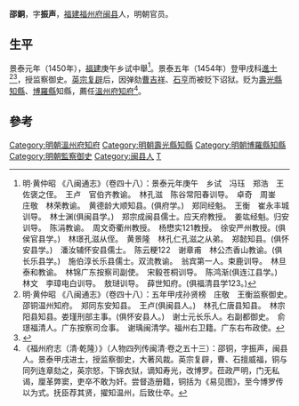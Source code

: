'''邵銅'''，字'''振声'''，[[福建|福建]][[福州府|福州府]][[闽县|闽县]]人，明朝官员。

==生平==
景泰元年（1450年），[[福建|福建]]庚午乡试中舉<ref>明·黄仲昭 《八闽通志》（卷四十八）：景泰元年庚午　乡试　冯珏　郑浩　王佐褒之侄。　王卢　官伯齐教谕。　林孔滋　陈谷常阳春训导。　卓奇　周崟　庄敬　林荣教谕。　黄德龄大顺知县。(俱府学。)　郑同经魁。　王衡　崔永丰城训导。　林士渊(俱闽县学。)　郑宗成闽县儒士。应天府教授。　姜竑经魁。归安训导。　陈涓教谕。　周文奇衢州教授。　杨懋实121教授。　徐安严州教授。(俱侯官县学。)　林璟孔滋从侄。　黄景隆　林孔仁孔滋之从弟。　郑懿知县。(俱怀安县学。)　潘汝辅怀安县儒士。　陈云粳122　谢章甫　林公杰香山教谕。(俱长乐县学。)　施伯淳长乐县儒士。双流教谕。　翁宾第一人。束鹿训导。　林旦泰和教谕。　林锦广东按察司副使。　宋毅苍桐训导。　陈鸿渐(俱连江县学。)　林文　李璋电白训导。　敖琎训导。　薛世知府。(俱福清县学123。)</ref>。景泰五年（1454年）登甲戌科[[進士|進士]]<ref>明·黄仲昭 《八闽通志》（卷四十八）：五年甲戌孙贤榜　庄敬　王衡监察御史。　邵铜温州知府。　郑同东安知县。　王卢(俱闽县人。)　林孔仁唐县知县。　林宗阳县知县。娄瑾刑部主事。(俱怀安县人。)　谢士元长乐人。右副都御史。　俞璟福清人。广东按察司佥事。　谢瑀闽清学。福州右卫籍。广东右布政使。</ref><ref>{{cite web|title=《福州府志（清·乾隆）》选举四|url=http://www.fzdqw.com/ShowText.asp?ToBook=1411&index=96&|publisher=福州地情网|accessdate=2014-05-04|deadurl=yes|archiveurl=https://web.archive.org/web/20140504191714/http://www.fzdqw.com/ShowText.asp?ToBook=1411&index=96&|archivedate=2014-05-04}}</ref>，授监察御史。[[英宗复辟|英宗复辟]]后，因弹劾[[曹吉祥|曹吉祥]]、[[石亨|石亨]]而被贬下诏狱。贬为[[壽光縣|壽光縣]][[知縣|知縣]]、[[博羅縣|博羅縣]]知縣，薦任[[溫州府|溫州府]][[知府|知府]]<ref>《福州府志（清·乾隆）》（人物四列传闽清·卷之五十三）：邵铜，字振声，闽县人。景泰甲戌进士，授监察御史，大著风裁。英宗复辟，曹、石擅威福，铜与同列连章劾之，英宗怒，下锦衣狱，谪知寿光，改博罗。莅政严明，门无私谒，厘革弊窦，吏卒不敢为奸。尝督造册籍，铜括为《易见图》，至今博罗传以为式。抚臣荐其贤，擢知温州，后致仕卒。</ref>。

==參考==
{{reflist}}

{{景泰五年甲戌科殿試金榜}}
{{明朝官员小作品}}
{{DEFAULTSORT:Shao邵}}
[[Category:明朝溫州府知府|Category:明朝溫州府知府]]
[[Category:明朝壽光縣知縣|Category:明朝壽光縣知縣]]
[[Category:明朝博羅縣知縣|Category:明朝博羅縣知縣]]
[[Category:明朝監察御史|Category:明朝監察御史]]
[[Category:闽县人|Category:闽县人]]
[[Category:邵姓|T]]